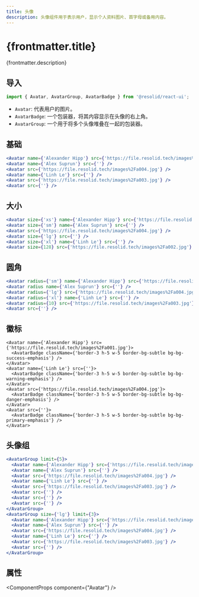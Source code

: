 ```yaml
---
title: 头像
description: 头像组件用于表示用户，显示个人资料图片、首字母或备用内容。
---
```




# {frontmatter.title}

{frontmatter.description}

## 导入

```js
import { Avatar, AvatarGroup, AvatarBadge } from '@resolid/react-ui';
```

- `Avatar`: 代表用户的图片。
- `AvatarBadge`: 一个包装器，将其内容显示在头像的右上角。
- `AvatarGroup`: 一个用于将多个头像堆叠在一起的包装器。

## 基础

<section className={'demo group'}>
  <div className={'p-3 not-prose rounded-t border flex flex-row gap-3 items-center overflow-x-auto scrollbar scrollbar-thin'}>
    <Avatar name={'Alexander Hipp'} src={'https://file.resolid.tech/images%2Fa001.jpg'} />
    <Avatar name={'Alex Suprun'} src={''} />
    <Avatar src={'https://file.resolid.tech/images%2Fa004.jpg'} />
    <Avatar name={'Linh Le'} src={''} />
    <Avatar src={'https://file.resolid.tech/images%2Fa003.jpg'} />
    <Avatar src={''} />
  </div>

  ```jsx
  <Avatar name={'Alexander Hipp'} src={'https://file.resolid.tech/images%2Fa001.jpg'} />
  <Avatar name={'Alex Suprun'} src={''} />
  <Avatar src={'https://file.resolid.tech/images%2Fa004.jpg'} />
  <Avatar name={'Linh Le'} src={''} />
  <Avatar src={'https://file.resolid.tech/images%2Fa003.jpg'} />
  <Avatar src={''} />
  ```

</section>

## 大小

<section className={'demo group'}>
  <div className={'p-3 not-prose rounded-t border flex flex-row gap-3 items-center overflow-x-auto scrollbar scrollbar-thin'}>
    <Avatar size={'xs'} name={'Alexander Hipp'} src={'https://file.resolid.tech/images%2Fa001.jpg'} />
    <Avatar size={'sm'} name={'Alex Suprun'} src={''} />
    <Avatar src={'https://file.resolid.tech/images%2Fa004.jpg'} />
    <Avatar size={'lg'} src={''} />
    <Avatar size={'xl'} name={'Linh Le'} src={''} />
    <Avatar size={128} src={'https://file.resolid.tech/images%2Fa002.jpg'} />
  </div>

  ```jsx
  <Avatar size={'xs'} name={'Alexander Hipp'} src={'https://file.resolid.tech/images%2Fa001.jpg'} />
  <Avatar size={'sm'} name={'Alex Suprun'} src={''} />
  <Avatar src={'https://file.resolid.tech/images%2Fa004.jpg'} />
  <Avatar size={'lg'} src={''} />
  <Avatar size={'xl'} name={'Linh Le'} src={''} />
  <Avatar size={128} src={'https://file.resolid.tech/images%2Fa002.jpg'} />
  ```

</section>

## 圆角

<section className={'demo group'}>
  <div className={'p-3 not-prose rounded-t border flex flex-row gap-3 items-center overflow-x-auto scrollbar scrollbar-thin'}>
    <Avatar radius={'sm'} name={'Alexander Hipp'} src={'https://file.resolid.tech/images%2Fa001.jpg'} />
    <Avatar radius name={'Alex Suprun'} src={''} />
    <Avatar radius={'lg'} src={'https://file.resolid.tech/images%2Fa004.jpg'} />
    <Avatar radius={'xl'} name={'Linh Le'} src={''} />
    <Avatar radius={10} src={'https://file.resolid.tech/images%2Fa003.jpg'} />
    <Avatar src={''} />
  </div>

  ```jsx
  <Avatar radius={'sm'} name={'Alexander Hipp'} src={'https://file.resolid.tech/images%2Fa001.jpg'} />
  <Avatar radius name={'Alex Suprun'} src={''} />
  <Avatar radius={'lg'} src={'https://file.resolid.tech/images%2Fa004.jpg'} />
  <Avatar radius={'xl'} name={'Linh Le'} src={''} />
  <Avatar radius={10} src={'https://file.resolid.tech/images%2Fa003.jpg'} />
  <Avatar src={''} />
  ```

</section>

## 徽标

<section className={'demo group'}>
  <div className={'p-3 not-prose rounded-t border flex flex-row gap-3 items-center overflow-x-auto scrollbar scrollbar-thin'}>
    <Avatar name={'Alexander Hipp'} src={'https://file.resolid.tech/images%2Fa001.jpg'}>
      <AvatarBadge className={'border-3 h-5 w-5 border-bg-subtle bg-bg-success-emphasis'} />
    </Avatar>
    <Avatar name={'Linh Le'} src={''}>
      <AvatarBadge className={'border-3 h-5 w-5 border-bg-subtle bg-bg-warning-emphasis'} />
    </Avatar>
    <Avatar src={'https://file.resolid.tech/images%2Fa004.jpg'}>
      <AvatarBadge className={'border-3 h-5 w-5 border-bg-subtle bg-bg-danger-emphasis'} />
    </Avatar>
    <Avatar src={''}>
      <AvatarBadge className={'border-3 h-5 w-5 border-bg-subtle bg-bg-primary-emphasis'} />
    </Avatar>
  </div>

  ```tsx
  <Avatar name={'Alexander Hipp'} src={'https://file.resolid.tech/images%2Fa001.jpg'}>
    <AvatarBadge className={'border-3 h-5 w-5 border-bg-subtle bg-bg-success-emphasis'} />
  </Avatar>
  <Avatar name={'Linh Le'} src={''}>
    <AvatarBadge className={'border-3 h-5 w-5 border-bg-subtle bg-bg-warning-emphasis'} />
  </Avatar>
  <Avatar src={'https://file.resolid.tech/images%2Fa004.jpg'}>
    <AvatarBadge className={'border-3 h-5 w-5 border-bg-subtle bg-bg-danger-emphasis'} />
  </Avatar>
  <Avatar src={''}>
    <AvatarBadge className={'border-3 h-5 w-5 border-bg-subtle bg-bg-primary-emphasis'} />
  </Avatar>
  ```

</section>

## 头像组

<section className={'demo group'}>
  <div className={'p-3 not-prose rounded-t border flex flex-row gap-3 items-center overflow-x-auto scrollbar scrollbar-thin'}>
    <AvatarGroup limit={5}>
      <Avatar name={'Alexander Hipp'} src={'https://file.resolid.tech/images%2Fa001.jpg'} />
      <Avatar name={'Alex Suprun'} src={''} />
      <Avatar src={'https://file.resolid.tech/images%2Fa004.jpg'} />
      <Avatar name={'Linh Le'} src={''} />
      <Avatar src={'https://file.resolid.tech/images%2Fa003.jpg'} />
      <Avatar src={''} />
      <Avatar src={''} />
      <Avatar src={''} />
    </AvatarGroup>
    <AvatarGroup size={'lg'} limit={3}>
      <Avatar name={'Alexander Hipp'} src={'https://file.resolid.tech/images%2Fa001.jpg'} />
      <Avatar name={'Alex Suprun'} src={''} />
      <Avatar src={'https://file.resolid.tech/images%2Fa004.jpg'} />
      <Avatar name={'Linh Le'} src={''} />
      <Avatar src={'https://file.resolid.tech/images%2Fa003.jpg'} />
      <Avatar src={''} />
    </AvatarGroup>
  </div>

  ```jsx
  <AvatarGroup limit={5}>
    <Avatar name={'Alexander Hipp'} src={'https://file.resolid.tech/images%2Fa001.jpg'} />
    <Avatar name={'Alex Suprun'} src={''} />
    <Avatar src={'https://file.resolid.tech/images%2Fa004.jpg'} />
    <Avatar name={'Linh Le'} src={''} />
    <Avatar src={'https://file.resolid.tech/images%2Fa003.jpg'} />
    <Avatar src={''} />
    <Avatar src={''} />
    <Avatar src={''} />
  </AvatarGroup>
  <AvatarGroup size={'lg'} limit={3}>
    <Avatar name={'Alexander Hipp'} src={'https://file.resolid.tech/images%2Fa001.jpg'} />
    <Avatar name={'Alex Suprun'} src={''} />
    <Avatar src={'https://file.resolid.tech/images%2Fa004.jpg'} />
    <Avatar name={'Linh Le'} src={''} />
    <Avatar src={'https://file.resolid.tech/images%2Fa003.jpg'} />
    <Avatar src={''} />
  </AvatarGroup>
  ```

</section>

## 属性

<ComponentProps component={"Avatar"} />
